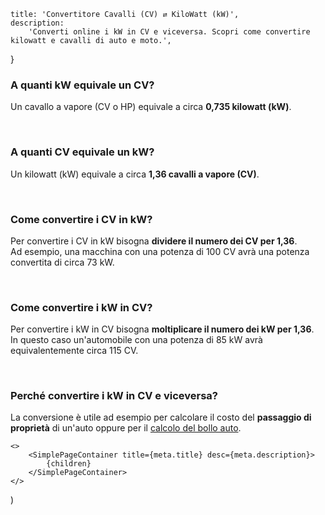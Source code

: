 

    title: 'Convertitore Cavalli (CV) ⇄ KiloWatt (kW)',
    description:
        'Converti online i kW in CV e viceversa. Scopri come convertire kilowatt e cavalli di auto e moto.',
}

<!-- -------------------------------------------------------------- -->

<ConvertitoreCvKw />

### A quanti kW equivale un CV?

Un cavallo a vapore (CV o HP) equivale a circa **0,735 kilowatt (kW)**.

<br />

### A quanti CV equivale un kW?

Un kilowatt (kW) equivale a circa **1,36 cavalli a vapore (CV)**.

<br />

### Come convertire i CV in kW?

Per convertire i CV in kW bisogna **dividere il numero dei CV per 1,36**.  
Ad esempio, una macchina con una potenza di 100 CV avrà una potenza convertita di circa 73 kW.

<br />

### Come convertire i kW in CV?

Per convertire i kW in CV bisogna **moltiplicare il numero dei kW per 1,36**.  
In questo caso un'automobile con una potenza di 85 kW avrà equivalentemente circa 115 CV.

<br />

### Perché convertire i kW in CV e viceversa?

La conversione è utile ad esempio per calcolare il costo del **passaggio di proprietà** di un'auto oppure per il [calcolo del bollo auto](/calcoli/calcolo-bollo-auto).

<!-- -------------------------------------------------------------- -->

    <>
        <SimplePageContainer title={meta.title} desc={meta.description}>
            {children}
        </SimplePageContainer>
    </>
)
